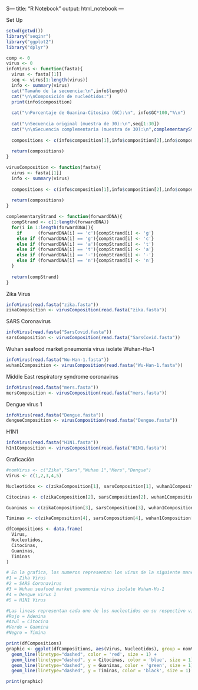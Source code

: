 S---
title: "R Notebook"
output: html_notebook
---

Set Up
```r
setwd(getwd())
library("seqinr")
library("ggplot2")
library("dplyr")

comp <- 0
virus <- 0
infoVirus <- function(fasta){
  virus <- fasta[[1]]
  seq <- virus[1:length(virus)]
  info <- summary(virus)
  cat("Tamaño de la secuencia:\n",info$length)
  cat("\n\nComposición de nucleótidos:")
  print(info$composition)
  
  cat("\nPorcentaje de Guanina-Citosina (GC):\n", info$GC*100,"%\n")
  
  cat("\nSecuencia original (muestra de 30):\n",seq[1:30])
  cat("\n\nSecuencia complementaria (muestra de 30):\n",complementaryStrand(seq)[1:30]) 
  
  compositions <- c(info$composition[1],info$composition[2],info$composition[3],info$composition[4]) 
  
  return(compositions)
}

virusComposition <- function(fasta){
  virus <- fasta[[1]]
  info <- summary(virus)
  
  compositions <- c(info$composition[1],info$composition[2],info$composition[3],info$composition[4]) 
  
  return(compositions)
}

complementaryStrand <- function(forwardDNA){
  compStrand <- c(1:length(forwardDNA))
  for(i in 1:length(forwardDNA)){
    if      (forwardDNA[i] == 'c'){compStrand[i] <- 'g'}
    else if (forwardDNA[i] == 'g'){compStrand[i] <- 'c'}
    else if (forwardDNA[i] == 'a'){compStrand[i] <- 't'}
    else if (forwardDNA[i] == 't'){compStrand[i] <- 'a'}
    else if (forwardDNA[i] == '-'){compStrand[i] <- '-'}
    else if (forwardDNA[i] == 'n'){compStrand[i] <- 'n'}
  }
  
  return(compStrand)
}
```

Zika Virus
```r
infoVirus(read.fasta("zika.fasta"))
zikaComposition <- virusComposition(read.fasta("zika.fasta"))
```

SARS Coronavirus
```r
infoVirus(read.fasta("SarsCovid.fasta"))
sarsComposition <- virusComposition(read.fasta("SarsCovid.fasta"))
```

Wuhan seafood market pneumonia virus isolate Wuhan-Hu-1
```r
infoVirus(read.fasta("Wu-Han-1.fasta"))
wuhan1Composition <- virusComposition(read.fasta("Wu-Han-1.fasta"))
```

Middle East respiratory syndrome coronavirus
```r
infoVirus(read.fasta("mers.fasta"))
mersComposition <- virusComposition(read.fasta("mers.fasta"))
```

Dengue virus 1
```r
infoVirus(read.fasta("Dengue.fasta"))
dengueComposition <- virusComposition(read.fasta("Dengue.fasta"))
```

H1N1
```r
infoVirus(read.fasta("H1N1.fasta"))
h1n1Composition <- virusComposition(read.fasta("H1N1.fasta"))
```

Graficación
```r
#nomVirus <- c("Zika","Sars","Wuhan 1","Mers","Dengue")
Virus <- c(1,2,3,4,5)

Nucleotidos <- c(zikaComposition[1], sarsComposition[1], wuhan1Composition[1], dengueComposition[1], h1n1Composition[1]) #Este representa las adeninas, pero lo cambié a nucleotidos para corregir la grafica ES NECESARIO ARREGLARLO DESPUES

Citocinas <- c(zikaComposition[2], sarsComposition[2], wuhan1Composition[2], dengueComposition[2], h1n1Composition[2])

Guaninas <- c(zikaComposition[3], sarsComposition[3], wuhan1Composition[3], dengueComposition[3], h1n1Composition[3])

Timinas <- c(zikaComposition[4], sarsComposition[4], wuhan1Composition[4], dengueComposition[4], h1n1Composition[4])

dfCompositions <- data.frame(
  Virus,
  Nucleotidos,
  Citocinas,
  Guaninas,
  Timinas
)

# En la grafica, los numeros representan los virus de la siguiente manera
#1 = Zika Virus
#2 = SARS Coronavirus 
#3 = Wuhan seafood market pneumonia virus isolate Wuhan-Hu-1
#4 = Dengue virus 1
#5 = H1N1 Virus

#Las lineas representan cada uno de los nucleotidos en su respectivo virus de la siguiente manera:
#Rojo = Adenina
#Azul = Citocina
#Verde = Guanina
#Negro = Timina

print(dfCompositions)
graphic <- ggplot(dfCompositions, aes(Virus, Nucleotidos), group = nomVirus) + 
  geom_line(linetype="dashed", color = 'red', size = 1) +
  geom_line(linetype="dashed", y = Citocinas, color = 'blue', size = 1) +
  geom_line(linetype="dashed", y = Guaninas, color = 'green', size = 1) +
  geom_line(linetype="dashed", y = Timinas, color = 'black', size = 1)

print(graphic)

```